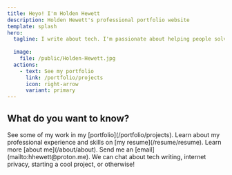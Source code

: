 ```yaml
---
title: Heyo! I'm Holden Hewett
description: Holden Hewett's professional portfolio website
template: splash
hero:
  tagline: I write about tech. I'm passionate about helping people solve problems through writing and technology.
           
  image:
    file: /public/Holden-Hewett.jpg
  actions:
    - text: See my portfolio
      link: /portfolio/projects
      icon: right-arrow
      variant: primary
---
```



## What do you want to know?

<CardGrid stagger>
	<Card title="See my work" icon="star">
		See some of my work in my [portfolio](/portfolio/projects).
	</Card>
  <Card title="Check out my resume" icon="document">
		Learn about my professional experience and skills on [my resume](/resume/resume).
	</Card>	
	<Card title="Learn more about me" icon="information">
		Learn more [about me](/about/about).
	</Card>
  <Card title="Contact me" icon="email">
		Send me an [email](mailto:hhewett@proton.me). We can chat about tech writing, internet privacy,
    starting a cool project, or otherwise!
	</Card>
</CardGrid>